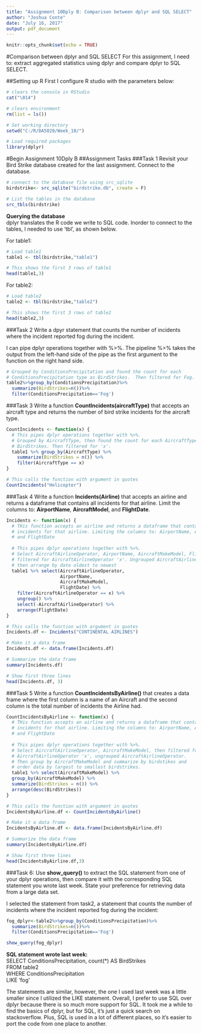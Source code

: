 ---
title: "Assignment 10Dply B: Comparison between dplyr and SQL SELECT"
author: "Joshua Conte"
date: "July 16, 2017"
output: pdf_document
---

```{r setup, include=FALSE}
knitr::opts_chunk$set(echo = TRUE)
```

#Comparison between dplyr and SQL SELECT
For this assignment, I need to: extract aggregated statistics using dplyr and compare dplyr to SQL SELECT.

##Setting up R
First I configure R studio with the parameters below:
```{r Configure RStudio}
# clears the console in RStudio
cat("\014") 

# clears environment
rm(list = ls())  

# Set working directory
setwd("C:/R/DA5020/Week_10/")

# Load required packages
library(dplyr)
```

#Begin Assignment 10Dply B
##Assignment Tasks
###Task 1
Revisit your Bird Strike database created for the last assignment. Connect to the database.
```{r Task 1}
# connect to the database file using src_sqlite
birdstrike<- src_sqlite("birdstrike.db", create = F)

# List the tables in the database
src_tbls(birdstrike)
```

**Querying the database** \
dplyr translates the R code we write to SQL code. Inorder to connect to the tables, I needed to use 'tbl', as shown below.

For table1:
```{r table1}
# Load table1
table1 <- tbl(birdstrike,"table1")

# This shows the first 3 rows of table1
head(table1,3)
```

For table2:
```{r table2}
# Load table2
table2 <- tbl(birdstrike,"table2")

# This shows the first 3 rows of table2
head(table2,3)
```

###Task 2
Write a dpyr statement that counts the number of incidents where the incident reported fog during the incident.

I can pipe dplyr operations together with %>%. The pipeline %>% takes the output from the left-hand side of the pipe as the first argument to the function on the right hand side.
```{r Task 2}
# Grouped by ConditionsPrecipitation and found the count for each 
# ConditionsPrecipitation type as BirdStrikes.  Then filtered for Fog.
table2%>%group_by(ConditionsPrecipitation)%>% 
  summarize(BirdStrikes=n())%>%      
  filter(ConditionsPrecipitation=='Fog')
```

###Task 3
Write a function **CountIncidents(aircraftType)** that accepts an aircraft type and
returns the number of bird strike incidents for the aircraft type.
```{r Task 3}
CountIncidents <- function(x) {
  # This pipes dplyr operations together with %>%. 
  # Grouped by AircraftType, then found the count for each AircraftType type as 
  # BirdStrikes. Then filtered for 'x'.
  table1 %>% group_by(AircraftType) %>%
    summarize(BirdStrikes = n()) %>%
    filter(AircraftType == x)
}

# This calls the function with argument in quotes
CountIncidents("Helicopter")
```

###Task 4
Write a function **Incidents(Airline)** that accepts an airline and returns a dataframe that contains all incidents for that airline. Limit the columns to: **AirportName**, **AircraftModel**, and **FlightDate**.
```{r Task 4}
Incidents <- function(x) {
  # THis function accepts an airline and returns a dataframe that contains all
  # incidents for that airline. Limiting the columns to: AirportName, AircraftModel,
  # and FlightDate
  
  # This pipes dplyr operations together with %>%.
  # Select AircraftAirlineOperator, AirportName, AircraftMakeModel, FlightDate then
  # filtered for AircraftAirlineOperator 'x'. Ungrouped AircraftAirlineOperator,
  # then arrange by date oldest to newest
  table1 %>% select(AircraftAirlineOperator,
                    AirportName,
                    AircraftMakeModel,
                    FlightDate) %>%
    filter(AircraftAirlineOperator == x) %>%
    ungroup() %>%
    select(-AircraftAirlineOperator) %>%
    arrange(FlightDate)
}

# This calls the function with argument in quotes
Incidents.df <- Incidents("CONTINENTAL AIRLINES")

# Make it a data frame
Incidents.df <- data.frame(Incidents.df)

# Summarize the data frame
summary(Incidents.df)

# Show first three lines
head(Incidents.df, 3)
```

###Task 5
Write a function **CountIncidentsByAirline()** that creates a data frame where the first column is a name of an Aircraft and the second column is the total number of incidents the Airline had.
```{r Task 5}
CountIncidentsByAirline <- function(x) {
  # THis function accepts an airline and returns a dataframe that contains all 
  # incidents for that airline. Limiting the columns to: AirportName, AircraftModel, 
  # and FlightDate
  
  # This pipes dplyr operations together with %>%. 
  # Select AircraftAirlineOperator, AircraftMakeModel, then filtered for 
  # AircraftAirlineOperator 'x', ungrouped AircraftAirlineOperator.
  # Then group by AircraftMakeModel and summarize by birdstikes and
  # order data by largest to smallest birdstrikes.
  table1 %>% select(AircraftMakeModel) %>%
  group_by(AircraftMakeModel) %>%
  summarize(BirdStrikes = n()) %>%
  arrange(desc(BirdStrikes)) 
}

# This calls the function with argument in quotes
IncidentsByAirline.df <- CountIncidentsByAirline()

# Make it a data frame 
IncidentsByAirline.df <- data.frame(IncidentsByAirline.df)

# Summarize the data frame
summary(IncidentsByAirline.df)

# Show first three lines
head(IncidentsByAirline.df,3)
```

###Task 6:
Use **show_query()** to extract the SQL statement from one of your dplyr operations, then compare it with the corresponding SQL statement you wrote last week. State your preference for retrieving data from a large data set.\

I selected the statement from task2, a statement that counts the number of incidents where the incident reported fog during the incident:
```{r Task 6}

fog_dplyr<-table2%>%group_by(ConditionsPrecipitation)%>% 
  summarize(BirdStrikes=n())%>%      
  filter(ConditionsPrecipitation=='Fog')

show_query(fog_dplyr)
```
**SQL statement wrote last week:** \
SELECT ConditionsPrecipitation, count(*) AS BirdStrikes \
FROM table2 \
WHERE ConditionsPrecipitation \
LIKE 'fog' \


The statements are similar, however, the one I used last week was a little smaller since I utilized the LIKE statement.  Overall, I prefer to use SQL over dplyr because there is so much more support for SQL.  It took me a while to find the basics of dplyr, but for SQL, it's just a quick search on stackoverflow.  Plus, SQL is used in a lot of different places, so it's easier to port the code from one place to another.